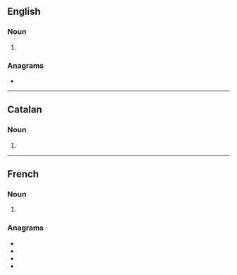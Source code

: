 ==English==

===Noun===
{{head|en|noun form}}

# {{plural of|caramel|lang=en}}

===Anagrams===
* {{anagrams|en|a=aacelmrs|ceramals|macerals|reclamas}}

----

==Catalan==

===Noun===
{{head|ca|noun form}}

# {{plural of|caramel|lang=ca}}

----

==French==

===Noun===
{{head|fr|noun plural form|g=m}}

# {{plural of|caramel|lang=fr}}

===Anagrams===
* {{l|fr|calmeras}}
* {{l|fr|clameras}}
* {{l|fr|raclâmes}}
* {{l|fr|réclamas}}